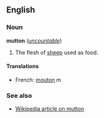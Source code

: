 ==English==
===Noun===
'''mutton''' (''[[uncountable]]'')

#The flesh of [[sheep]] used as food.

====Translations====
*French: [[mouton]] ''m''

===See also===
*[[w:mutton#Cuisine|Wikipedia article on mutton]]